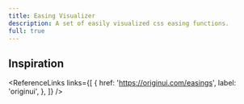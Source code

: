 ```yaml
---
title: Easing Visualizer
description: A set of easily visualized css easing functions.
full: true
---
```



## Inspiration

<ReferenceLinks
  links={[
    {
      href: 'https://originui.com/easings',
      label: 'originui',
    },
  ]}
/>

<Easings />
